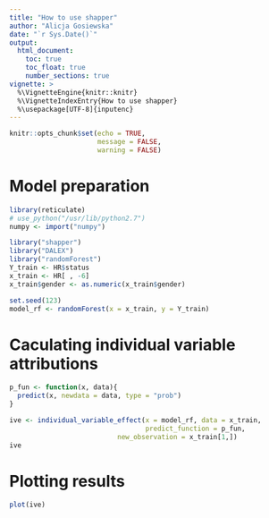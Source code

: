 ```yaml
---
title: "How to use shapper"
author: "Alicja Gosiewska"
date: "`r Sys.Date()`"
output: 
  html_document:
    toc: true
    toc_float: true
    number_sections: true
vignette: >
  %\VignetteEngine{knitr::knitr}
  %\VignetteIndexEntry{How to use shapper}
  %\usepackage[UTF-8]{inputenc}
---
```


```r
knitr::opts_chunk$set(echo = TRUE,
                      message = FALSE,
                      warning = FALSE)
```

# Model preparation

```r
library(reticulate)
# use_python("/usr/lib/python2.7")
numpy <- import("numpy")
```

```r
library("shapper")
library("DALEX")
library("randomForest")
Y_train <- HR$status
x_train <- HR[ , -6]
x_train$gender <- as.numeric(x_train$gender)

set.seed(123)
model_rf <- randomForest(x = x_train, y = Y_train)
```

# Caculating individual variable attributions

```r
p_fun <- function(x, data){
  predict(x, newdata = data, type = "prob")
}

ive <- individual_variable_effect(x = model_rf, data = x_train, 
                                  predict_function = p_fun,
                           new_observation = x_train[1,])
ive
```

# Plotting results

```r
plot(ive)
```


